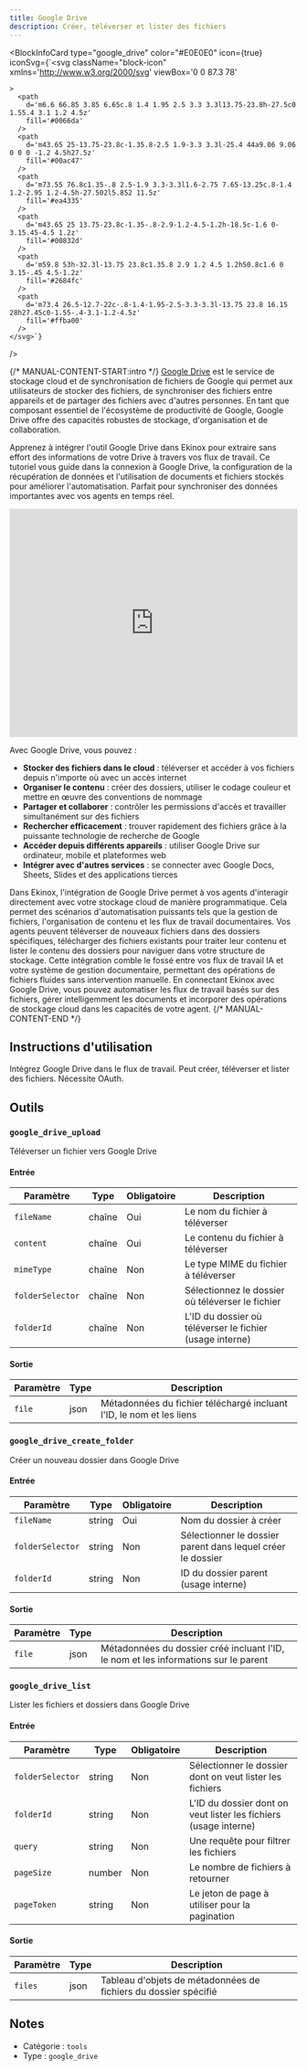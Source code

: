 ```yaml
---
title: Google Drive
description: Créer, téléverser et lister des fichiers
---
```



<BlockInfoCard 
  type="google_drive"
  color="#E0E0E0"
  icon={true}
  iconSvg={`<svg className="block-icon"
      xmlns='http://www.w3.org/2000/svg'
      viewBox='0 0 87.3 78'
      
      
      
    >
      <path
        d='m6.6 66.85 3.85 6.65c.8 1.4 1.95 2.5 3.3 3.3l13.75-23.8h-27.5c0 1.55.4 3.1 1.2 4.5z'
        fill='#0066da'
      />
      <path
        d='m43.65 25-13.75-23.8c-1.35.8-2.5 1.9-3.3 3.3l-25.4 44a9.06 9.06 0 0 0 -1.2 4.5h27.5z'
        fill='#00ac47'
      />
      <path
        d='m73.55 76.8c1.35-.8 2.5-1.9 3.3-3.3l1.6-2.75 7.65-13.25c.8-1.4 1.2-2.95 1.2-4.5h-27.502l5.852 11.5z'
        fill='#ea4335'
      />
      <path
        d='m43.65 25 13.75-23.8c-1.35-.8-2.9-1.2-4.5-1.2h-18.5c-1.6 0-3.15.45-4.5 1.2z'
        fill='#00832d'
      />
      <path
        d='m59.8 53h-32.3l-13.75 23.8c1.35.8 2.9 1.2 4.5 1.2h50.8c1.6 0 3.15-.45 4.5-1.2z'
        fill='#2684fc'
      />
      <path
        d='m73.4 26.5-12.7-22c-.8-1.4-1.95-2.5-3.3-3.3l-13.75 23.8 16.15 28h27.45c0-1.55-.4-3.1-1.2-4.5z'
        fill='#ffba00'
      />
    </svg>`}
/>

{/* MANUAL-CONTENT-START:intro */}
[Google Drive](https://drive.google.com) est le service de stockage cloud et de synchronisation de fichiers de Google qui permet aux utilisateurs de stocker des fichiers, de synchroniser des fichiers entre appareils et de partager des fichiers avec d'autres personnes. En tant que composant essentiel de l'écosystème de productivité de Google, Google Drive offre des capacités robustes de stockage, d'organisation et de collaboration.

Apprenez à intégrer l'outil Google Drive dans Ekinox pour extraire sans effort des informations de votre Drive à travers vos flux de travail. Ce tutoriel vous guide dans la connexion à Google Drive, la configuration de la récupération de données et l'utilisation de documents et fichiers stockés pour améliorer l'automatisation. Parfait pour synchroniser des données importantes avec vos agents en temps réel.

<iframe
  width="100%"
  height="400"
  src="https://www.youtube.com/embed/cRoRr4b-EAs"
  title="Utiliser l'outil Google Drive dans Ekinox"
  frameBorder="0"
  allow="accelerometer; autoplay; clipboard-write; encrypted-media; gyroscope; picture-in-picture"
  allowFullScreen
></iframe>

Avec Google Drive, vous pouvez :

- **Stocker des fichiers dans le cloud** : téléverser et accéder à vos fichiers depuis n'importe où avec un accès internet
- **Organiser le contenu** : créer des dossiers, utiliser le codage couleur et mettre en œuvre des conventions de nommage
- **Partager et collaborer** : contrôler les permissions d'accès et travailler simultanément sur des fichiers
- **Rechercher efficacement** : trouver rapidement des fichiers grâce à la puissante technologie de recherche de Google
- **Accéder depuis différents appareils** : utiliser Google Drive sur ordinateur, mobile et plateformes web
- **Intégrer avec d'autres services** : se connecter avec Google Docs, Sheets, Slides et des applications tierces

Dans Ekinox, l'intégration de Google Drive permet à vos agents d'interagir directement avec votre stockage cloud de manière programmatique. Cela permet des scénarios d'automatisation puissants tels que la gestion de fichiers, l'organisation de contenu et les flux de travail documentaires. Vos agents peuvent téléverser de nouveaux fichiers dans des dossiers spécifiques, télécharger des fichiers existants pour traiter leur contenu et lister le contenu des dossiers pour naviguer dans votre structure de stockage. Cette intégration comble le fossé entre vos flux de travail IA et votre système de gestion documentaire, permettant des opérations de fichiers fluides sans intervention manuelle. En connectant Ekinox avec Google Drive, vous pouvez automatiser les flux de travail basés sur des fichiers, gérer intelligemment les documents et incorporer des opérations de stockage cloud dans les capacités de votre agent.
{/* MANUAL-CONTENT-END */}

## Instructions d'utilisation

Intégrez Google Drive dans le flux de travail. Peut créer, téléverser et lister des fichiers. Nécessite OAuth.

## Outils

### `google_drive_upload`

Téléverser un fichier vers Google Drive

#### Entrée

| Paramètre | Type | Obligatoire | Description |
| --------- | ---- | ---------- | ----------- |
| `fileName` | chaîne | Oui | Le nom du fichier à téléverser |
| `content` | chaîne | Oui | Le contenu du fichier à téléverser |
| `mimeType` | chaîne | Non | Le type MIME du fichier à téléverser |
| `folderSelector` | chaîne | Non | Sélectionnez le dossier où téléverser le fichier |
| `folderId` | chaîne | Non | L'ID du dossier où téléverser le fichier \(usage interne\) |

#### Sortie

| Paramètre | Type | Description |
| --------- | ---- | ----------- |
| `file` | json | Métadonnées du fichier téléchargé incluant l'ID, le nom et les liens |

### `google_drive_create_folder`

Créer un nouveau dossier dans Google Drive

#### Entrée

| Paramètre | Type | Obligatoire | Description |
| --------- | ---- | -------- | ----------- |
| `fileName` | string | Oui | Nom du dossier à créer |
| `folderSelector` | string | Non | Sélectionner le dossier parent dans lequel créer le dossier |
| `folderId` | string | Non | ID du dossier parent \(usage interne\) |

#### Sortie

| Paramètre | Type | Description |
| --------- | ---- | ----------- |
| `file` | json | Métadonnées du dossier créé incluant l'ID, le nom et les informations sur le parent |

### `google_drive_list`

Lister les fichiers et dossiers dans Google Drive

#### Entrée

| Paramètre | Type | Obligatoire | Description |
| --------- | ---- | -------- | ----------- |
| `folderSelector` | string | Non | Sélectionner le dossier dont on veut lister les fichiers |
| `folderId` | string | Non | L'ID du dossier dont on veut lister les fichiers \(usage interne\) |
| `query` | string | Non | Une requête pour filtrer les fichiers |
| `pageSize` | number | Non | Le nombre de fichiers à retourner |
| `pageToken` | string | Non | Le jeton de page à utiliser pour la pagination |

#### Sortie

| Paramètre | Type | Description |
| --------- | ---- | ----------- |
| `files` | json | Tableau d'objets de métadonnées de fichiers du dossier spécifié |

## Notes

- Catégorie : `tools`
- Type : `google_drive`
